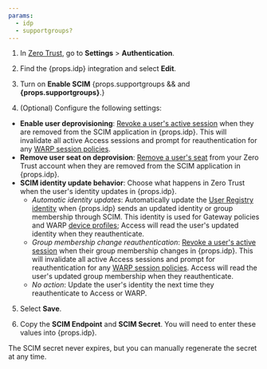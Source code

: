 ```yaml
---
params:
  - idp
  - supportgroups?
---
```



1. In [Zero Trust](https://one.dash.cloudflare.com), go to **Settings** > **Authentication**.

2. Find the {props.idp} integration and select **Edit**.

3. Turn on **Enable SCIM** {props.supportgroups && <span> and <strong>{props.supportgroups}</strong>.</span>}

4. (Optional) Configure the following settings:

* **Enable user deprovisioning**: [Revoke a user's active session](/cloudflare-one/identity/users/session-management/#per-user) when they are removed from the SCIM application in {props.idp}. This will invalidate all active Access sessions and prompt for reauthentication for any [WARP session policies](/cloudflare-one/connections/connect-devices/warp/configure-warp/warp-sessions/).
* **Remove user seat on deprovision**: [Remove a user's seat](/cloudflare-one/identity/users/seat-management/) from your Zero Trust account when they are removed from the SCIM application in {props.idp}.
* **SCIM identity update behavior**: Choose what happens in Zero Trust when the user's identity updates in {props.idp}.
	- _Automatic identity updates_: Automatically update the [User Registry identity](/cloudflare-one/insights/logs/users/) when {props.idp} sends an updated identity or group membership through SCIM. This identity is used for Gateway policies and WARP [device profiles](/cloudflare-one/connections/connect-devices/warp/configure-warp/device-profiles/); Access will read the user's updated identity when they reauthenticate.
	- _Group membership change reauthentication_: [Revoke a user's active session](/cloudflare-one/identity/users/session-management/#per-user) when their group membership changes in {props.idp}. This will invalidate all active Access sessions and prompt for reauthentication for any [WARP session policies](/cloudflare-one/connections/connect-devices/warp/configure-warp/warp-sessions/). Access will read the user's updated group membership when they reauthenticate.
	- _No action_: Update the user's identity the next time they reauthenticate to Access or WARP.

5. Select **Save**.

6. Copy the **SCIM Endpoint** and **SCIM Secret**. You will need to enter these values into {props.idp}.

The SCIM secret never expires, but you can manually regenerate the secret at any time.
